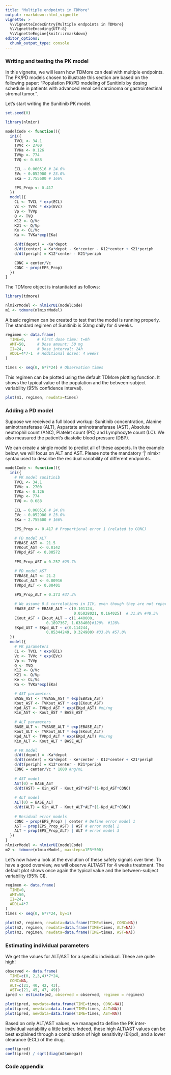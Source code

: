 ```yaml
---
title: "Multiple endpoints in TDMore"
output: rmarkdown::html_vignette
vignette: >
  %\VignetteIndexEntry{Multiple endpoints in TDMore}
  %\VignetteEncoding{UTF-8}
  %\VignetteEngine{knitr::rmarkdown}
editor_options: 
  chunk_output_type: console
---
```

### Writing and testing the PK model {-}

In this vignette, we will learn how TDMore can deal with multiple endpoints. The PK/PD models chosen to illustrate this section are based on the following paper: "Population PK/PD modeling of Sunitinib by dosing schedule in patients with advanced renal cell carcinoma or gastrointestinal stromal tumor.". 

Let's start writing the Sunitinib PK model.  
  
```r
set.seed(0) 
```

```r
library(nlmixr)

modelCode <- function(){
  ini({
    TVCL <- 34.1
    TVVc <- 2700
    TVKa <- 0.126
    TVVp <- 774
    TVQ <- 0.688

    ECL ~ 0.060516 # 24.6%
    EVc ~ 0.052900 # 23.0%
    EKa ~ 2.755600 # 166%

    EPS_Prop <- 0.417
  })
  model({
    CL <- TVCL * exp(ECL)
    Vc <- TVVc * exp(EVc)
    Vp <- TVVp
    Q <- TVQ
    K12 <- Q/Vc
    K21 <- Q/Vp
    Ke <- CL/Vc
    Ka <- TVKa*exp(EKa)

    d/dt(depot) = -Ka*depot
    d/dt(center) = Ka*depot - Ke*center - K12*center + K21*periph
    d/dt(periph) = K12*center - K21*periph

    CONC = center/Vc
    CONC ~ prop(EPS_Prop)
  })
}

```

The TDMore object is instantiated as follows:

```r
library(tdmore)

nlmixrModel <- nlmixrUI(modelCode)
m1 <- tdmore(nlmixrModel)
```

A basic regimen can be created to test that the model is running properly. The standard regimen of Sunitinib is 50mg daily for 4 weeks.

```r
regimen <- data.frame(
  TIME=0,     # First dose time: t=0h
  AMT=50,     # Dose amount: 50 mg
  II=24,      # Dose interval: 24h
  ADDL=4*7-1  # Additional doses: 4 weeks
)

times <- seq(0, 6*7*24) # Observation times
```

This regimen can be plotted using the default TDMore plotting function. It shows the typical value of the population and the between-subject variability (95% confidence interval).

```r
plot(m1, regimen, newdata=times)
```

### Adding a PD model {-}

Suppose we received a full blood workup: Sunitinib concentration, Alanine aminotransferase (ALT), Aspartate aminotransferase (AST), Absolute neutrophil count (ANC), Platelet count (PC) and Lymphocyte count (LC). We also measured the patient's diastolic blood pressure (DBP).

We can create a single model to predict all of these aspects. In the example below, we will focus on ALT and AST. Please note the mandatory '|' nlmixr syntax used to describe the residual variability of different endpoints.

```r
modelCode <- function(){
  ini({
    # PK model sunitinib
    TVCL <- 34.1
    TVVc <- 2700
    TVKa <- 0.126
    TVVp <- 774
    TVQ <- 0.688

    ECL ~ 0.060516 # 24.6%
    EVc ~ 0.052900 # 23.0%
    EKa ~ 2.755600 # 166%

    EPS_Prop <- 0.417 # Proportional error 1 (related to CONC)

    # PD model ALT
    TVBASE_AST <- 21.5
    TVKout_AST <- 0.0142
    TVKpd_AST <- 0.00572
    
    EPS_Prop_AST = 0.257 #25.7%

    # PD model AST
    TVBASE_ALT <- 21.2
    TVKout_ALT <- 0.00916
    TVKpd_ALT <- 0.00401
    
    EPS_Prop_ALT = 0.373 #37.3%

    # We assume 0.5 correlations in IIV, even though they are not reported in the original paper    
    EBASE_AST + EBASE_ALT ~ c(0.101124,
                              0.05028021, 0.164025)  # 31.8% #40.5%
    EKout_AST + EKout_ALT ~ c(1.440000,
                  0.1897367, 1.638400)#120%  #128%
    EKpd_AST + EKpd_ALT ~ c(0.114244,
                  0.05344249, 0.324900) #33.8% #57.0%
  })
  model({
    # PK parameters
    CL <- TVCL * exp(ECL)
    Vc <- TVVc * exp(EVc)
    Vp <- TVVp
    Q <- TVQ
    K12 <- Q/Vc
    K21 <- Q/Vp
    Ke <- CL/Vc
    Ka <- TVKa*exp(EKa)

    # AST parameters    
    BASE_AST <- TVBASE_AST * exp(EBASE_AST)
    Kout_AST <- TVKout_AST * exp(EKout_AST)
    Kpd_AST <- TVKpd_AST * exp(EKpd_AST) #mL/ng
    Kin_AST <- Kout_AST * BASE_AST
    
    # ALT parameters
    BASE_ALT <- TVBASE_ALT * exp(EBASE_ALT)
    Kout_ALT <- TVKout_ALT * exp(EKout_ALT)
    Kpd_ALT <- TVKpd_ALT * exp(EKpd_ALT) #mL/ng
    Kin_ALT <- Kout_ALT * BASE_ALT

    # PK model
    d/dt(depot) = -Ka*depot
    d/dt(center) = Ka*depot - Ke*center - K12*center + K21*periph
    d/dt(periph) = K12*center - K21*periph
    CONC = center/Vc * 1000 #ng/mL
        
    # AST model
    AST(0) = BASE_AST
    d/dt(AST) = Kin_AST - Kout_AST*AST*(1-Kpd_AST*CONC)
    
    # ALT model
    ALT(0) = BASE_ALT
    d/dt(ALT) = Kin_ALT - Kout_ALT*ALT*(1-Kpd_ALT*CONC)
    
    # Residual error models
    CONC ~ prop(EPS_Prop) | center # Define error model 1
    AST ~ prop(EPS_Prop_AST) | AST # error model 2
    ALT ~ prop(EPS_Prop_ALT) | ALT # error model 3
  })
}
nlmixrModel <- nlmixrUI(modelCode)
m2 <- tdmore(nlmixrModel, maxsteps=1E3*500)
```

Let's now have a look at the evolution of these safety signals over time. To have a good overview, we will observe ALT/AST for 4 weeks treatment. The default plot shows once again the typical value and the between-subject variability (95% CI).

```r
regimen <- data.frame(
  TIME=0,
  AMT=50,
  II=24,
  ADDL=4*7
)
times <- seq(0, 6*7*24, by=1)

plot(m2, regimen, newdata=data.frame(TIME=times, CONC=NA))
plot(m2, regimen, newdata=data.frame(TIME=times, ALT=NA))
plot(m2, regimen, newdata=data.frame(TIME=times, AST=NA))
```

### Estimating individual parameters {-}
We get the values for ALT/AST for a specific individual. These are quite high!

```r
observed <- data.frame(
  TIME=c(0, 2,3,4)*7*24, 
  CONC=NA,
  ALT=c(21, 40, 42, 43),
  AST=c(21, 45, 47, 49))
ipred <- estimate(m2, observed = observed, regimen = regimen)

plot(ipred, newdata=data.frame(TIME=times, CONC=NA))
plot(ipred, newdata=data.frame(TIME=times, ALT=NA))
plot(ipred, newdata=data.frame(TIME=times, AST=NA))
```

Based on only ALT/AST values, we managed to define the PK inter-individual variability a little better. Indeed, these high ALT/AST values can be best explained through a combination of high sensitivity (EKpd), and a lower clearance (ECL) of the drug.
```r
coef(ipred)
coef(ipred) / sqrt(diag(m2$omega))
```

### Code appendix
```r
```
